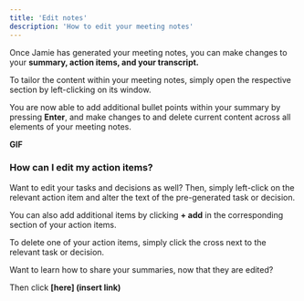 ```yaml
---
title: 'Edit notes'
description: 'How to edit your meeting notes'
---
```

Once Jamie has generated your meeting notes, you can make changes to your **summary, action items, and your transcript.** 

To tailor the content within your meeting notes, simply open the respective section by left-clicking on its window. 

You are now able to add additional bullet points within your summary by pressing **Enter**, and make changes to and delete current content across all elements of your meeting notes. 
 
**GIF**
 
 ### How can I edit my action items?

Want to edit your tasks and decisions as well? Then, simply left-click on the relevant action item and alter the text of the pre-generated task or decision. 

You can also add additional items by clicking **+ add** in the corresponding section of your action items. 

To delete one of your action items, simply click the cross next to the relevant task or decision. 

 
<Note>
Want to learn how to share your summaries, now that they are edited? 

Then click **[here] (insert link)**
</Note>
